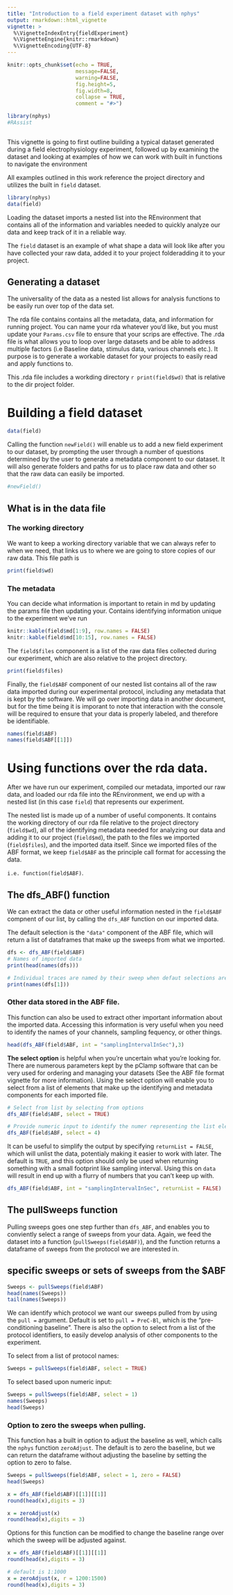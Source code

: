 ```yaml
---
title: "Introduction to a field experiment dataset with nphys"
output: rmarkdown::html_vignette
vignette: >
  %\VignetteIndexEntry{fieldExperiment}
  %\VignetteEngine{knitr::rmarkdown}
  %\VignetteEncoding{UTF-8}
---
```


```r
knitr::opts_chunk$set(echo = TRUE, 
                      message=FALSE, 
                      warning=FALSE, 
                      fig.height=5, 
                      fig.width=8,
                      collapse = TRUE,
                      comment = "#>")

```

```r
library(nphys)
#RAssist
```

```r

```


This vignette is going to first outline building a typical dataset generated during a field electrophysiology experiment, followed up by examining the dataset and looking at examples of how we can work with built in functions to navigate the environment

All examples outlined in this work reference the project directory and utilizes the built in `field` dataset.

```r
library(nphys)
data(field)
```


Loading the dataset imports a nested list into the REnvironment that contains all of the information and variables needed to quickly analyze our data and keep track of it in a reliable way. 

The `field` dataset is an example of what shape a data will look like after you have collected your raw data, added it to your project folderadding it to your project.

## Generating a dataset



The universality of the data as a nested list allows for analysis functions to be easily run over top of the data set.   

The rda file contains contains all the metadata, data, and information for running  project. You can name your rda whatever you'd like, but you must update your `Params.csv` file to ensure that your scrips are effective. The .rda file is what allows you to loop over large datasets and be able to address multiple factors (i.e Baseline data, stimulus data, various channels etc.). It purpose is to generate a workable dataset for your projects to easily read and apply functions to. 


This .rda file includes a workding directory `r print(field$wd)` that is relative to the dir project folder. 




# Building a field dataset

```r
data(field)
```



Calling the function `newField()` will enable us to add a new field experiment to our dataset, by prompting the user through a number of questions determined by the user to generate a metadata component to our dataset. It will also generate folders and paths for us to place raw data and other  so that the raw data can easily be imported.

```r
#newField()
```



## What is in the data file

### The working directory 

We want to keep a working directory variable that we can always refer to when we need, that links us to where we are going to store copies of our raw data. This file path is 

```r
print(field$wd)
```



### The metadata
You can decide what information is important to retain in md by updating the params file then updating your. 
Contains identifying information unique to the experiment we've run


```r
knitr::kable(field$md[1:9], row.names = FALSE)
knitr::kable(field$md[10:15], row.names = FALSE)
```

The `field$files` component is a list of the raw data files collected during our experiment, which are also relative to the project directory.

```r
print(field$files)
```

Finally, the `field$ABF` component of our nested list contains all of the raw data imported during our experimental protocol, including any metadata that is kept by the software. We will go over importing data in another document, but for the time being it is imporant to note that interaction with the console will be required to ensure that your data is properly labeled, and therefore be identifiable. 

```r
names(field$ABF)
names(field$ABF[[1]])
```












# Using functions over the rda data. 


After we have run our experiment, compiled our metadata, imported our raw data, and loaded our rda file into the REnvironment, we end up with a nested list (in this case `field`) that represents our experiment. 

The nested list is made up of a number of useful components. It contains the working directory of our rda file relative to the project directory (`field$wd`), all of the identifying metadata needed for analyzing our data and adding it to our project (`field$md`), the path to the files we imported (`field$files`), and the imported data itself. Since we imported files of the ABF format, we keep `field$ABF` as the principle call format for accessing the data. 

`i.e. function(field$ABF)`.

## The dfs_ABF() function

We can extract the data or other useful information nested in the `field$ABF` compnent of our list, by calling the `dfs_ABF` function on our imported data.

The default selection is the `"data"` component of the ABF file, which will return a list of dataframes that make up the sweeps from what we imported.

```r
dfs <- dfs_ABF(field$ABF)
# Names of imported data
print(head(names(dfs)))

# Individual traces are named by their sweep when defaut selections are run
print(names(dfs[1]))
```

### Other data stored in the ABF file. 

This function can also be used to extract other important information about the imported data. Accessing this information is very useful when you need to identify the names of your channels, sampling fequency, or other things. 

```r
head(dfs_ABF(field$ABF, int = "samplingIntervalInSec"),3)
```

**The select option** is helpful when you're uncertain what you're looking for.  
There are numerous parameters kept by the pClamp software that can be very used for ordering and managing your datasets (See the ABF file format vignette for more information). Using the select option will enable you to select from a list of elements that make up the identifying and metadata components for each imported file.


```r
# Select from list by selecting from options
dfs_ABF(field$ABF, select = TRUE)

# Provide numeric input to identify the numer representing the list element. 
dfs_ABF(field$ABF, select = 4)
```

It can be useful to simplify the output by specifying `returnList = FALSE`, which will unlist the data, potentialy making it easier to work with later. The default is `TRUE`, and this option should only be used when returning something with a small footprint like sampling interval. Using this on `data` will result in end up with a flurry of numbers that you can't keep up with. 


```r
dfs_ABF(field$ABF, int = "samplingIntervalInSec", returnList = FALSE)
```


## The pullSweeps function

Pulling sweeps goes one step further than `dfs_ABF`, and enables you to conviently select a range of sweeps from your data. Again, we feed the dataset into a function (`pullSweeps(field$ABF)`), and the function returns a dataframe of sweeps from the protocol we are interested in. 

## specific sweeps or sets of sweeps from the $ABF

```r
Sweeps <- pullSweeps(field$ABF)
head(names(Sweeps))
tail(names(Sweeps))
```

We can identify which protocol we want our sweeps pulled from by using the `pull =` argument. Default is set to `pull = PreC-Bl`, which is the "pre-conditioning baseline". There is also the option to select from a list of the protocol identifiers, to easily develop analysis of other components to the experiment.   

To select from a list of protocol names:
```r
Sweeps = pullSweeps(field$ABF, select = TRUE)
```

To select based upon numeric input:

```r
Sweeps = pullSweeps(field$ABF, select = 1)
names(Sweeps)
head(Sweeps)
```


### Option to zero the sweeps when pulling.  
This function has a built in option to adjust the baseline as well, which calls the `nphys` function `zeroAdjust`. The default is to zero the baseline, but we can return the dataframe without adjusting the baseline by setting the option to zero to false. 

```r
Sweeps = pullSweeps(field$ABF, select = 1, zero = FALSE)
head(Sweeps)
```


```r

x = dfs_ABF(field$ABF)[[1]][[1]]
round(head(x),digits = 3)

x = zeroAdjust(x)
round(head(x),digits = 3)


```

Options for this function can be modified to change the baseline range over which the sweep will be adjusted against.

```r
x = dfs_ABF(field$ABF)[[1]][[1]]
round(head(x),digits = 3)

# default is 1:1000
x = zeroAdjust(x, r = 1200:1500)
round(head(x),digits = 3)

```


